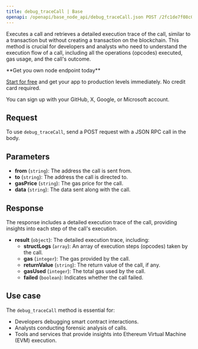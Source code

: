 ---
title: debug_traceCall | Base
openapi: /openapi/base_node_api/debug_traceCall.json POST /2fc1de7f08c0465f6a28e3c355e0cb14
---

Executes a call and retrieves a detailed execution trace of the call, similar to a transaction but without creating a transaction on the blockchain. This method is crucial for developers and analysts who need to understand the execution flow of a call, including all the operations (opcodes) executed, gas usage, and the call's outcome.

<Check>
**Get you own node endpoint today**

[Start for free](https://console.chainstack.com/) and get your app to production levels immediately. No credit card required.

You can sign up with your GitHub, X, Google, or Microsoft account.
</Check>


## Request

To use `debug_traceCall`, send a POST request with a JSON RPC call in the body.

## Parameters

* **from** (`string`): The address the call is sent from.
* **to** (`string`): The address the call is directed to.
* **gasPrice** (`string`): The gas price for the call.
* **data** (`string`): The data sent along with the call.

## Response

The response includes a detailed execution trace of the call, providing insights into each step of the call's execution.

* **result** (`object`): The detailed execution trace, including:
  + **structLogs** (`array`): An array of execution steps (opcodes) taken by the call.
  + **gas** (`integer`): The gas provided by the call.
  + **returnValue** (`string`): The return value of the call, if any.
  + **gasUsed** (`integer`): The total gas used by the call.
  + **failed** (`boolean`): Indicates whether the call failed.

## Use case

The `debug_traceCall` method is essential for:

* Developers debugging smart contract interactions.
* Analysts conducting forensic analysis of calls.
* Tools and services that provide insights into Ethereum Virtual Machine (EVM) execution.
